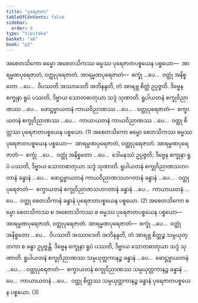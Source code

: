 ```yaml
---
title: "ပုရေဇာတ"
tableOfContents: false
sidebar:
  order: 8
type: "tipitaka"
basket: "ab"
book: "p2"
---
```



<DynamicBreadcrumb />

<Division number="129" book="p2" e="ch" v="38" p="208">

<Paragraph number="2630" book="p2">
အစေတသိကော ဓမ္မော အစေတသိကဿ ဓမ္မဿ ပုရေဇာတပစ္စယေန ပစ္စယော—  အာရမ္မဏပုရေဇာတံ, ဝတ္ထုပုရေဇာတံ. <Emphasis>အာရမ္မဏပုရေဇာတံ</Emphasis>—  စက္ခုံ …ပေ…  ဝတ္ထုံ အနိစ္စတော …ပေ…  ဝိပဿတိ အဿာဒေတိ အဘိနန္ဒတိ, တံ အာရဗ္ဘ စိတ္တံ ဥပ္ပဇ္ဇတိ. ဒိဗ္ဗေန စက္ခုနာ ရူပံ ပဿတိ, ဒိဗ္ဗာယ သောတဓာတုယာ သဒ္ဒံ သုဏာတိ. ရူပါယတနံ စက္ခုဝိညာဏဿ …ပေ…  ဖောဋ္ဌဗ္ဗာယတနံ ကာယဝိညာဏဿ …ပေ… . <Emphasis>ဝတ္ထုပုရေဇာတံ</Emphasis>—  စက္ခာယတနံ စက္ခုဝိညာဏဿ …ပေ…  ကာယာယတနံ ကာယဝိညာဏဿ …ပေ…  ဝတ္ထု စိတ္တဿ ပုရေဇာတပစ္စယေန ပစ္စယော. (1)
</Paragraph>

<Paragraph number="2631" book="p2">
အစေတသိကော ဓမ္မော စေတသိကဿ ဓမ္မဿ ပုရေဇာတပစ္စယေန ပစ္စယော—  အာရမ္မဏပုရေဇာတံ, ဝတ္ထုပုရေဇာတံ. <Emphasis>အာရမ္မဏပုရေဇာတံ</Emphasis>—  စက္ခုံ …ပေ…  ဝတ္ထုံ အနိစ္စတော …ပေ…  ဒေါမနဿံ ဥပ္ပဇ္ဇတိ; ဒိဗ္ဗေန စက္ခုနာ ရူပံ ပဿတိ, ဒိဗ္ဗာယ သောတဓာတုယာ သဒ္ဒံ သုဏာတိ. ရူပါယတနံ စက္ခုဝိညာဏသဟဂတာနံ ခန္ဓာနံ …ပေ…  ဖောဋ္ဌဗ္ဗာယတနံ ကာယဝိညာဏသဟဂတာနံ ခန္ဓာနံ …ပေ… . <Emphasis>ဝတ္ထုပုရေဇာတံ</Emphasis>—  စက္ခာယတနံ စက္ခုဝိညာဏသဟဂတာနံ ခန္ဓာနံ …ပေ…  ကာယာယတနံ …ပေ…  ဝတ္ထု စေတသိကာနံ ခန္ဓာနံ ပုရေဇာတပစ္စယေန ပစ္စယော. (2)
</Paragraph>

<Paragraph number="2632" book="p2">
အစေတသိကော ဓမ္မော စေတသိကဿ စ အစေတသိကဿ စ ဓမ္မဿ ပုရေဇာတပစ္စယေန ပစ္စယော—  အာရမ္မဏပုရေဇာတံ, ဝတ္ထုပုရေဇာတံ. <Emphasis>အာရမ္မဏပုရေဇာတံ</Emphasis>—  စက္ခုံ …ပေ…  ဝတ္ထုံ အနိစ္စတော …ပေ…  ဝိပဿတိ အဿာဒေတိ အဘိနန္ဒတိ, တံ အာရဗ္ဘ စိတ္တဉ္စ သမ္ပယုတ္တကာ စ ခန္ဓာ ဥပ္ပဇ္ဇန္တိ. ဒိဗ္ဗေန စက္ခုနာ ရူပံ ပဿတိ, ဒိဗ္ဗာယ သောတဓာတုယာ သဒ္ဒံ သုဏာတိ. ရူပါယတနံ စက္ခုဝိညာဏဿ သမ္ပယုတ္တကာနဉ္စ ခန္ဓာနံ …ပေ…  ဖောဋ္ဌဗ္ဗာယတနံ …ပေ… . <Emphasis>ဝတ္ထုပုရေဇာတံ</Emphasis>—  စက္ခာယတနံ စက္ခုဝိညာဏဿ သမ္ပယုတ္တကာနဉ္စ ခန္ဓာနံ …ပေ…  ကာယာယတနံ …ပေ…  ဝတ္ထု စိတ္တဿ သမ္ပယုတ္တကာနဉ္စ ခန္ဓာနံ ပုရေဇာတပစ္စယေန ပစ္စယော. (3)
</Paragraph>
</Division>